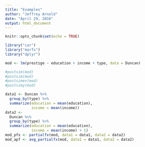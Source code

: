 ```yaml
---
title: "Examples"
author: "Jeffrey Arnold"
date: "April 29, 2016"
output: html_document
---
```


```r
knitr::opts_chunk$set(echo = TRUE)
```

```r
library("car")
library("marfx")
library("dplyr")

mod <- lm(prestige ~ education + income + type, data = Duncan)

#postsim(mod)
#postsim(mod)
#postsimev(mod)
#postsimy(mod)

data1 <- Duncan %>%
  group_by(type) %>%
  summarize(education = mean(education),
            income = mean(income))
data2 <-
  Duncan %>% 
  group_by(type) %>%
  summarize(education = mean(education),
            income = mean(income) + 1)
mod_pfx <- partialfx(mod, data1 = data1, data2 = data2)
mod_apf <- avg_partialfx(mod, data1 = data1, data2 = data2)

```

